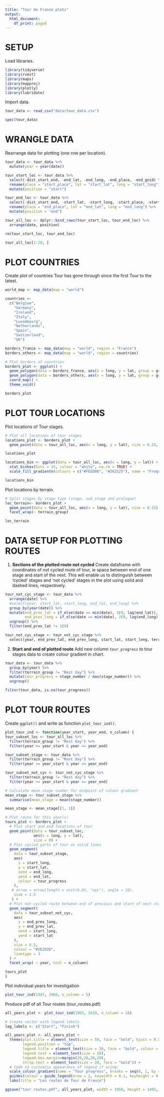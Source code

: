 ```yaml
---
title: "Tour de France plots"
output:
  html_document:
    df_print: paged
---
```


# SETUP
Load libraries.
```r
library(tidyverse)
library(rvest)
library(maps)
library(mapproj)
library(plotly)
library(lubridate)
```

Import data.
```r
tour_data <- read_csv("data/tour_data.csv")

spec(tour_data)
```

# WRANGLE DATA
Rearrange data for plotting (one row per location).
```r
tour_data <- tour_data %>%
  mutate(year = year(date))

tour_start_loc <- tour_data %>%
  select(-dist_start_end, -end_lat, -end_long, -end_place, -end_gnid) %>%
  rename(place = "start_place", lat = "start_lat", long = "start_long") %>%
  mutate(position = "start")

tour_end_loc <- tour_data %>%
  select(-dist_start_end, -start_lat, -start_long, -start_place, -start_gnid) %>%
  rename(place = "end_place", lat = "end_lat", long = "end_long") %>%
  mutate(position = "end")

tour_all_loc <- dplyr::bind_rows(tour_start_loc, tour_end_loc) %>%
  arrange(date, position)

rm(tour_start_loc, tour_end_loc)

tour_all_loc[1:20, ]
```


# PLOT COUNTRIES
Create plot of countries Tour has gone through since the first Tour to the latest.
```r
world_map <- map_data(map = "world")

countries <-
  c("Belgium",
    "Germany",
    "Ireland",
    "Italy",
    "Luxembourg",
    "Netherlands",
    "Spain",
    "Switzerland",
    "UK")

borders_france <- map_data(map = "world", region = "France")
borders_others <- map_data(map = "world", region = countries)

# Plot borders of countries
borders_plot <- ggplot() +
  geom_polygon(data = borders_france, aes(x = long, y = lat, group = group), fill = "#FEED00", colour = "#FDFEFE") +
  geom_polygon(data = borders_others, aes(x = long, y = lat, group = group), fill = "#F2F3F4", colour = "#FDFEFE") +
  coord_map() +
  theme_void()

borders_plot
```

# PLOT TOUR LOCATIONS
Plot locations of Tour stages.
```r
# Plot all locations of tour stages
locations_plot <- borders_plot +
  geom_point(data = tour_all_loc, aes(x = long, y = lat), size = 0.25, colour = "black")

locations_plot

locations_bin <- ggplot(data = tour_all_loc, aes(x = long, y = lat)) +
  stat_binhex(bins = 15, colour = "white", na.rm = TRUE) +
  scale_fill_gradientn(colours = c("#FEED00", "#262525"), name = "Frequency", na.value = NA)

locations_bin
```

Plot locations by terrain.
```r
# Split stages by stage type (stage, sub_stage and prologue)
loc_terrain<- borders_plot +
  geom_point(data = tour_all_loc, aes(x = long, y = lat), size = 0.25) +
  facet_wrap(~ terrain_group)

loc_terrain
```

# DATA SETUP FOR PLOTTING ROUTES

1) **Sections of the plotted route not cycled**
Create dataframe with coordinates of not cycled route of tour, ie space between end of one stage and start of the next. This will enable us to distinguish between 'cycled' stages and 'not cycled' stages in the plot using solid and dashed lines, respectively.
```r
tour_not_cyc_stage <- tour_data %>%
  arrange(date) %>%
  #select(year, start_lat, start_long, end_lat, end_long) %>%
  group_by(year(date)) %>%
  mutate(end_prev_lat = if_else(date == min(date), 1E9, lag(end_lat)),
         end_prev_long = if_else(date == min(date), 1E9, lag(end_long))) %>%
  ungroup() %>%
  filter(end_prev_lat != 1E9) 

tour_not_cyc_stage <- tour_not_cyc_stage %>%
  select(year, end_prev_lat, end_prev_long, start_lat, start_long, terrain_group)
```

2) **Start and end of plotted route**
Add new column `tour_progress` to tour stages data to create colour gradient in chart.
```r
tour_data <- tour_data %>%
  group_by(year) %>%
  filter(terrain_group != "Rest day") %>%
  mutate(tour_progress = stage_number / max(stage_number)) %>%
  ungroup()

filter(tour_data, is.na(tour_progress))
```

# PLOT TOUR ROUTES

Create `ggplot()` and write as function `plot_tour_ind()`.
```r
plot_tour_ind <- function(year_start, year_end, n_column) {
tour_subset_loc <- tour_all_loc %>%
  filter(terrain_group != "Rest day") %>%
  filter(year >= year_start & year <= year_end)

tour_subset_stage <- tour_data %>%
  filter(terrain_group != "Rest day") %>%
  filter(year >= year_start & year <= year_end)

tour_subset_not_cyc <- tour_not_cyc_stage %>%
  filter(terrain_group != "Rest day") %>%
  filter(year >= year_start & year <= year_end)

# Calculate mean stage number for midpoint of colour gradient
mean_stage <- tour_subset_stage %>%
  summarise(mean_stage = mean(stage_number))

mean_stage <- mean_stage[[1, 1]]

# Plot route for this year(s)
tours_plot <- borders_plot +
  # Plot start and end locations of tour
  geom_point(data = tour_subset_loc,
             aes(x = long, y = lat),
             size = 0) +
  # Plot cycled parts of tour as solid lines
  geom_segment(
    data = tour_subset_stage,
    aes(
      x = start_long,
      y = start_lat,
      xend = end_long,
      yend = end_lat,
      colour = tour_progress
    ),
   # arrow = arrow(length = unit(0.05, "npc"), angle = 20),
    size = 1.5
   ) +
  # Plot not cycled route between end of previous and start of next stage as dashed line
  geom_segment(
    data = tour_subset_not_cyc,
    aes(
      x = end_prev_long,
      y = end_prev_lat,
      xend = start_long,
      yend = start_lat
    ),
    size = 0.5,
    colour = "#2E2D2D",
    linetype = 3
  ) + 
  facet_wrap( ~ year, ncol = n_column)  

tours_plot
}
```

Plot individual years for investigation
```r
plot_tour_ind(1947, 1960, n_column = 5)
```


Produce pdf of all Tour routes (tour_routes.pdf)
```r
all_years_plot <- plot_tour_ind(1903, 2019, n_column = 10)

# Create vector with legend labels
leg_labels <- c("Start", "Finish")

all_years_plot <- all_years_plot +
  theme(plot.title = element_text(size = 50, face = "bold", hjust = 0.5, margin = margin(t = 10, b = 40, unit = "pt")),
        legend.position = "top",
        legend.title = element_text(size = 20, face = "bold", colour = "black"),
        legend.text = element_text(size = 20),
        legend.box.margin=margin(20,20,20,20),
        strip.text = element_text(size = 20, face = "bold")) +
  # Code to customise appearance of legend if using:
  scale_colour_gradient(name = "Tour progress", breaks = seq(0, 1, by = 1), limits = c(0, 1), labels = leg_labels, low = "green", high = "#01061d") +
  guides(colour = guide_legend(nrow = 1, keywidth = 0.1, keyheight = 0.4, default.unit = "inch")) +
  labs(title = "Les routes de Tour de France")

ggsave("tour_routes.pdf", all_years_plot, width = 1050, height = 1485, units = "mm", limitsize = FALSE)
```


